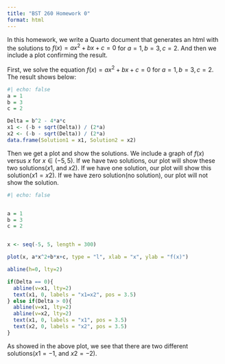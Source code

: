 ```yaml
---
title: "BST 260 Homework 0"
format: html
---
```


In this homework, we write a Quarto document that generates an html with the solutions to $f(x) = ax^2+bx+c=0$ for $a=1, b=3, c=2$. And then we include a plot confirming the result.

First, we solve the equation $f(x) = ax^2+bx+c=0$ for $a=1, b=3, c=2$. The result shows below:

```r
#| echo: false
a = 1
b = 3
c = 2

Delta = b^2 - 4*a*c
x1 <- (-b + sqrt(Delta)) / (2*a)
x2 <- (-b - sqrt(Delta)) / (2*a)
data.frame(Solution1 = x1, Solution2 = x2)
```

Then we get a plot and show the solutions. We include a graph of $f(x)$ versus $x$ for $x \in (-5,5)$. If we have two solutions, our plot will show these two solutions($x1$, and $x2$). If we have one solution, our plot will show this solution($x1=x2$). If we have zero solution(no solution), our plot will not show the solution.

```r
#| echo: false


a = 1
b = 3
c = 2


x <- seq(-5, 5, length = 300)

plot(x, a*x^2+b*x+c, type = "l", xlab = "x", ylab = "f(x)")

abline(h=0, lty=2)

if(Delta == 0){
  abline(v=x1, lty=2)
  text(x1, 0, labels = "x1=x2", pos = 3.5)
} else if(Delta > 0){
  abline(v=x1, lty=2)
  abline(v=x2, lty=2)
  text(x1, 0, labels = "x1", pos = 3.5)
  text(x2, 0, labels = "x2", pos = 3.5)
}

```

As showed in the above plot, we see that there are two different solutions($x1=-1$, and $x2=-2$).
